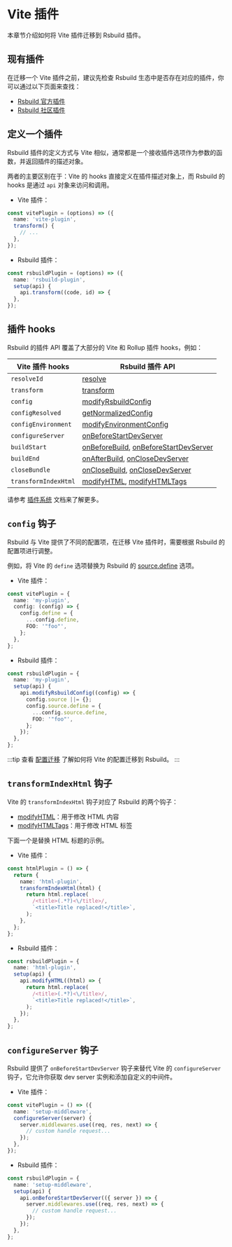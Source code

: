 # Vite 插件

本章节介绍如何将 Vite 插件迁移到 Rsbuild 插件。

## 现有插件

在迁移一个 Vite 插件之前，建议先检查 Rsbuild 生态中是否存在对应的插件，你可以通过以下页面来查找：

- [Rsbuild 官方插件](/plugins/list)
- [Rsbuild 社区插件](https://github.com/web-infra-dev/awesome-rspack?tab=readme-ov-file#rsbuild-plugins)

## 定义一个插件

Rsbuild 插件的定义方式与 Vite 相似，通常都是一个接收插件选项作为参数的函数，并返回插件的描述对象。

两者的主要区别在于：Vite 的 hooks 直接定义在插件描述对象上，而 Rsbuild 的 hooks 是通过 `api` 对象来访问和调用。

- Vite 插件：

```ts title="vitePlugin.ts"
const vitePlugin = (options) => ({
  name: 'vite-plugin',
  transform() {
    // ...
  },
});
```

- Rsbuild 插件：

```ts title="rsbuildPlugin.ts"
const rsbuildPlugin = (options) => ({
  name: 'rsbuild-plugin',
  setup(api) {
    api.transform((code, id) => {
  },
});
```

## 插件 hooks

Rsbuild 的插件 API 覆盖了大部分的 Vite 和 Rollup 插件 hooks，例如：

| Vite 插件 hooks      | Rsbuild 插件 API                                                                                                       |
| -------------------- | ---------------------------------------------------------------------------------------------------------------------- |
| `resolveId`          | [resolve](/plugins/dev/core#apiresolve)                                                                                |
| `transform`          | [transform](/plugins/dev/core#apitransform)                                                                            |
| `config`             | [modifyRsbuildConfig](/plugins/dev/hooks#modifyrsbuildconfig)                                                          |
| `configResolved`     | [getNormalizedConfig](/plugins/dev/core#apigetnormalizedconfig)                                                        |
| `configEnvironment`  | [modifyEnvironmentConfig](/plugins/dev/hooks#modifyenvironmentconfig)                                                  |
| `configureServer`    | [onBeforeStartDevServer](/plugins/dev/hooks#onbeforestartdevserver)                                                    |
| `buildStart`         | [onBeforeBuild](/plugins/dev/hooks#onbeforebuild), [onBeforeStartDevServer](/plugins/dev/hooks#onbeforestartdevserver) |
| `buildEnd`           | [onAfterBuild](/plugins/dev/hooks#onafterbuild), [onCloseDevServer](/plugins/dev/hooks#onclosedevserver)               |
| `closeBundle`        | [onCloseBuild](/plugins/dev/hooks#onclosebuild), [onCloseDevServer](/plugins/dev/hooks#onclosedevserver)               |
| `transformIndexHtml` | [modifyHTML](/plugins/dev/hooks#modifyhtml), [modifyHTMLTags](/plugins/dev/hooks#modifyhtmltags)                       |

请参考 [插件系统](/plugins/dev/index) 文档来了解更多。

## `config` 钩子

Rsbuild 与 Vite 提供了不同的配置项，在迁移 Vite 插件时，需要根据 Rsbuild 的配置项进行调整。

例如，将 Vite 的 `define` 选项替换为 Rsbuild 的 [source.define](/config/source/define) 选项。

- Vite 插件：

```ts title="vitePlugin.ts"
const vitePlugin = {
  name: 'my-plugin',
  config: (config) => {
    config.define = {
      ...config.define,
      FOO: '"foo"',
    };
  },
};
```

- Rsbuild 插件：

```ts title="rsbuildPlugin.ts"
const rsbuildPlugin = {
  name: 'my-plugin',
  setup(api) {
    api.modifyRsbuildConfig((config) => {
      config.source ||= {};
      config.source.define = {
        ...config.source.define,
        FOO: '"foo"',
      };
    });
  },
};
```

:::tip
查看 [配置迁移](/guide/migration/vite#配置迁移) 了解如何将 Vite 的配置迁移到 Rsbuild。
:::

## `transformIndexHtml` 钩子

Vite 的 `transformIndexHtml` 钩子对应了 Rsbuild 的两个钩子：

- [modifyHTML](/plugins/dev/hooks#modifyhtml)：用于修改 HTML 内容
- [modifyHTMLTags](/plugins/dev/hooks#modifyhtmltags)：用于修改 HTML 标签

下面一个是替换 HTML 标题的示例。

- Vite 插件：

```ts title="vitePlugin.ts"
const htmlPlugin = () => {
  return {
    name: 'html-plugin',
    transformIndexHtml(html) {
      return html.replace(
        /<title>(.*?)<\/title>/,
        `<title>Title replaced!</title>`,
      );
    },
  };
};
```

- Rsbuild 插件：

```ts title="rsbuildPlugin.ts"
const rsbuildPlugin = {
  name: 'html-plugin',
  setup(api) {
    api.modifyHTML((html) => {
      return html.replace(
        /<title>(.*?)<\/title>/,
        `<title>Title replaced!</title>`,
      );
    });
  },
};
```

## `configureServer` 钩子

Rsbuild 提供了 `onBeforeStartDevServer` 钩子来替代 Vite 的 `configureServer` 钩子，它允许你获取 dev server 实例和添加自定义的中间件。

- Vite 插件：

```ts title="vitePlugin.ts"
const vitePlugin = () => ({
  name: 'setup-middleware',
  configureServer(server) {
    server.middlewares.use((req, res, next) => {
      // custom handle request...
    });
  },
});
```

- Rsbuild 插件：

```ts title="rsbuildPlugin.ts"
const rsbuildPlugin = {
  name: 'setup-middleware',
  setup(api) {
    api.onBeforeStartDevServer(({ server }) => {
      server.middlewares.use((req, res, next) => {
        // custom handle request...
      });
    });
  },
};
```
